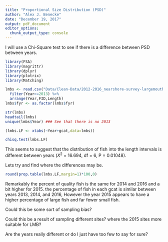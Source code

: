 ```yaml
---
title: "Proportional Size Distribution (PSD)"
author: "Alex J. Benecke"
date: "December 19, 2017"
output: pdf_document
editor_options: 
  chunk_output_type: console
---
```


  I will use a Chi-Square test to see if there is a difference between PSD between years.

```r
library(FSA)
library(magrittr)
library(dplyr)
library(plotrix)
library(Matching)
```


```r
lmbs <- read.csv("Data/Clean-Data/2012-2016_nearshore-survey-largemouth-bass_Stock_CLEAN.csv") %>%
  filter(Year>=2013) %>%
  arrange(Year,FID,Length)
lmbs$fyr <- as.factor(lmbs$fyr)

str(lmbs)
headtail(lmbs)
unique(lmbs$Year) ### See that there is no 2013
```

```r
(lmbs.LF <- xtabs(~Year+gcat,data=lmbs))
```


```r
chisq.test(lmbs.LF)
```

  This seems to suggest that the distribution of fish into the length intervals is different between years ($X^{2}$ = 16.694, df = 6, P = 0.01048).
  
  Lets try and find where the differences may be.
  
```r
round(prop.table(lmbs.LF,margin=1)*100,0)
```

  Remarkably the percent of quality fish is the same for 2014 and 2016 and a bit higher for 2015. the percentage of fish in each gcat is similar between years 2013, 2014, and 2016, However the year 2015 appears to have a higher percentage of large fish and far fewer small fish. 
  
  Could this be some sort of sampling bias?
  
  Could this be a result of sampling different sites? where the 2015 sites more suitable for LMB?
  
  Are the years really different or do I just have too few to say for sure?

















